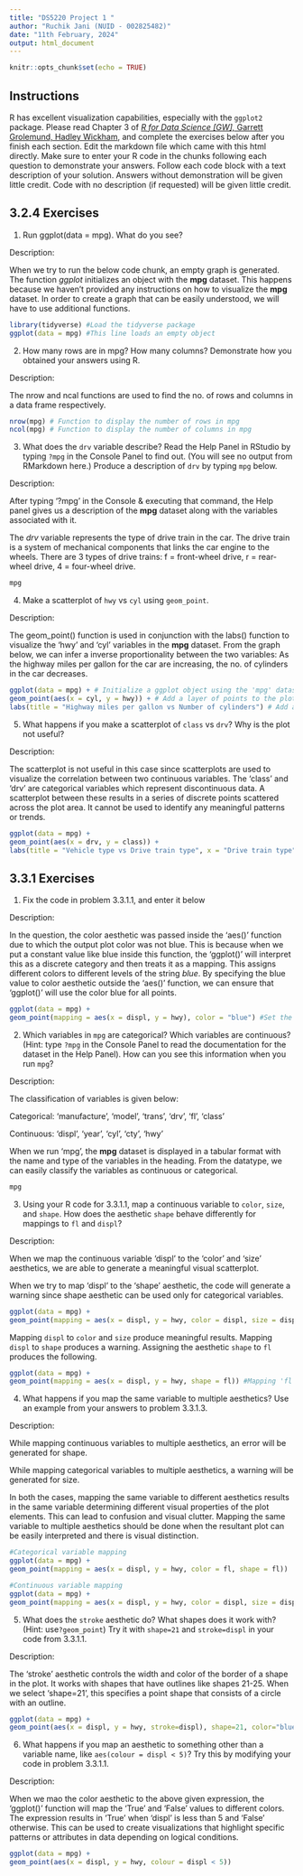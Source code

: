 ```yaml
---
title: "DS5220 Project 1 "
author: "Ruchik Jani (NUID - 002825482)"
date: "11th February, 2024"
output: html_document
---
```


```r
knitr::opts_chunk$set(echo = TRUE)
```

## Instructions

R has excellent visualization capabilities, especially with the `ggplot2` package.  Please read Chapter 3 of  [*R for Data Science [GW],* Garrett Grolemund, Hadley Wickham](https://r4ds.had.co.nz), and complete the exercises below after you finish each section.  Edit the markdown file which came with this html directly.  Make sure to enter your R code in the chunks following each question to demonstrate your answers.  Follow each code block with a text description of your solution.  Answers without demonstration will be given little credit.  Code with no description (if requested) will be given little credit.

## 3.2.4 Exercises

1. Run ggplot(data = mpg). What do you see?  

Description:

When we try to run the below code chunk, an empty graph is generated. The function *ggplot* initializes an object with the **mpg** dataset. This happens because we haven't provided any instructions on how to visualize the **mpg** dataset. In order to create a graph that can be easily understood, we will have to use additional functions.  

```r
library(tidyverse) #Load the tidyverse package
ggplot(data = mpg) #This line loads an empty object
```


2. How many rows are in mpg? How many columns? Demonstrate how you obtained your answers using R.

Description:

The nrow and ncal functions are used to find the no. of rows and columns in a data frame respectively. 

```r
nrow(mpg) # Function to display the number of rows in mpg
ncol(mpg) # Function to display the number of columns in mpg

```



3. What does the `drv` variable describe? Read the Help Panel in RStudio  by typing `?mpg` in the Console Panel to find out.  (You will see no output from RMarkdown here.)  Produce a description of `drv` by typing `mpg` below.

Description:

After typing '?mpg' in the Console & executing that command, the Help panel gives us a description of the **mpg** dataset along with the variables associated with it. 

The *drv* variable represents the type of drive train in the car. The drive train is a system of mechanical components that links the car engine to the wheels. There are 3 types of drive trains: f = front-wheel drive, r = rear-wheel drive, 4 = four-wheel drive. 

```r
mpg
```




4. Make a scatterplot of `hwy` vs `cyl` using `geom_point`.

Description:

The geom_point() function is used in conjunction with the labs() function to visualize the 'hwy' and 'cyl' variables in the **mpg** dataset. From the graph below, we can infer a inverse proportionality between the two variables: As the highway miles per gallon for the car are increasing, the no. of cylinders in the car decreases.

```r
ggplot(data = mpg) + # Initialize a ggplot object using the 'mpg' dataset
geom_point(aes(x = cyl, y = hwy)) + # Add a layer of points to the plot with 'hwy' on x-axis and 'cyl' on y-axis
labs(title = "Highway miles per gallon vs Number of cylinders") # Add a title to the plot 

```

5. What happens if you make a scatterplot of `class` vs `drv`? Why is the plot not useful?

Description:

The scatterplot is not useful in this case since scatterplots are used to visualize the correlation between two continuous variables. The 'class' and 'drv' are categorical variables which represent discontinuous data. A scatterplot between these results in a series of discrete points scattered across the plot area. It cannot be used to identify any meaningful patterns or trends. 

```r
ggplot(data = mpg) +
geom_point(aes(x = drv, y = class)) +
labs(title = "Vehicle type vs Drive train type", x = "Drive train type", y = "Vehicle type") #Custom labels provided to x-axis and y-axis. 


```


## 3.3.1 Exercises

1. Fix the code in problem 3.3.1.1, and enter it below

Description:

In the question, the color aesthetic was passed inside the 'aes()' function due to which the output plot color was not blue. This is because when we put a constant value like blue inside this function, the 'ggplot()' will interpret this as a discrete category and then treats it as a mapping. This assigns different colors to different levels of the string *blue*. By specifying the blue value to color aesthetic outside the 'aes()' function, we can ensure that 'ggplot()' will use the color blue for all points.    

```r
ggplot(data = mpg) + 
geom_point(mapping = aes(x = displ, y = hwy), color = "blue") #Set the color of all the points to blue.

```

2. Which variables in `mpg` are categorical? Which variables are continuous? (Hint: type `?mpg` in the Console Panel to read the documentation for the dataset in the Help Panel). How can you see this information when you run `mpg`?

Description:

The classification of variables is given below:

Categorical: 'manufacture', 'model', 'trans', 'drv', 'fl', 'class'

Continuous: 'displ', 'year', 'cyl', 'cty', 'hwy'
  
When we run 'mpg', the **mpg** dataset is displayed in a tabular format with the name and type of the variables in the heading. From the datatype, we can easily classify the variables as continuous or categorical. 

```r
mpg

```


3. Using your R code for 3.3.1.1, map a continuous variable to `color`, `size`, and `shape`. How does the aesthetic `shape` behave differently for mappings to `fl` and `displ`?

Description:

When we map the continuous variable 'displ' to the 'color' and 'size' aesthetics, we are able to generate a meaningful visual scatterplot. 

When we try to map 'displ' to the 'shape' aesthetic, the code will generate a warning since shape aesthetic can be used only for categorical variables. 


```r
ggplot(data = mpg) + 
geom_point(mapping = aes(x = displ, y = hwy, color = displ, size = displ)) #Mapping a continuous variable 'displ' to color and size aesthetics

```

Mapping `displ` to `color` and `size` produce meaningful results. Mapping `displ` to `shape` produces a warning. Assigning the aesthetic `shape` to `fl` produces the following.

```r
ggplot(data = mpg) + 
geom_point(mapping = aes(x = displ, y = hwy, shape = fl)) #Mapping 'fl' to shape aesthetic

```


4. What happens if you map the same variable to multiple aesthetics? Use an example from your answers to problem 3.3.1.3.

Description:

While mapping continuous variables to multiple aesthetics, an error will be generated for shape. 

While mapping categorical variables to multiple aesthetics, a warning will be generated for size. 

In both the cases, mapping the same variable to different aesthetics results in the same variable determining different visual properties of the plot elements. This can lead to confusion and visual clutter. Mapping the same variable to multiple aesthetics should be done when the resultant plot can be easily interpreted and there is visual distinction. 


```r
#Categorical variable mapping 
ggplot(data = mpg) + 
geom_point(mapping = aes(x = displ, y = hwy, color = fl, shape = fl))
```

```r
#Continuous variable mapping 
ggplot(data = mpg) + 
geom_point(mapping = aes(x = displ, y = hwy, color = displ, size = displ))

```

5. What does the `stroke` aesthetic do? What shapes does it work with? (Hint: use`?geom_point`) Try it with `shape=21` and `stroke=displ` in your  code from 3.3.1.1.

Description:

The 'stroke' aesthetic controls the width and color of the border of a shape in the plot. It works with shapes that have outlines like shapes 21-25. When we select 'shape=21', this specifies a point shape that consists of a circle with an outline. 

```r

ggplot(data = mpg) +
geom_point(aes(x = displ, y = hwy, stroke=displ), shape=21, color="blue")


```


6. What happens if you map an aesthetic to something other than a variable name, like `aes(colour = displ < 5)`?  Try this by modifying your code in problem 3.3.1.1.

Description:

When we mao the color aesthetic to the above given expression, the 'ggplot()' function will map the 'True' and 'False' values to different colors. The expression results in 'True' when 'displ' is less than 5 and 'False' otherwise. This can be used to create visualizations that highlight specific patterns or attributes in data depending on logical conditions. 

```r

ggplot(data = mpg) +
geom_point(aes(x = displ, y = hwy, colour = displ < 5))

```

